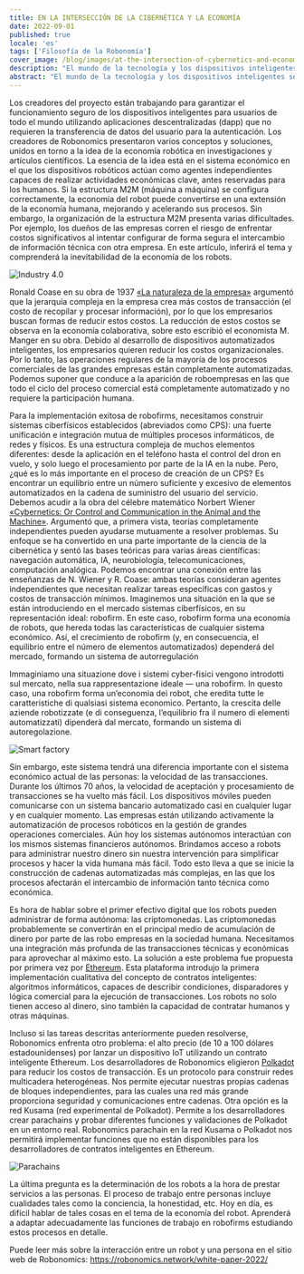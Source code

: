 ```yaml
---
title: EN LA INTERSECCIÓN DE LA CIBERNÉTICA Y LA ECONOMÍA
date: 2022-09-01
published: true
locale: 'es'
tags: ['Filosofía de la Robonomía']
cover_image: /blog/images/at-the-intersection-of-cybernetics-and-economics/сover_1.jpg
description: "El mundo de la tecnología y los dispositivos inteligentes se está desarrollando activamente. Todos los días aparecen nuevos dispositivos y sistemas. Ayudan a simplificar y mejorar la vida humana. Sin embargo, no es la única tarea. Uno de los obstáculos para las tecnologías robóticas es el alto nivel de ciberseguridad de los dispositivos y la privacidad de los datos de los usuarios. Los desarrolladores de Robonomics han estado trabajando en esta tarea durante 7 años."
abstract: "El mundo de la tecnología y los dispositivos inteligentes se está desarrollando activamente. Todos los días aparecen nuevos dispositivos y sistemas. Ayudan a simplificar y mejorar la vida humana. Sin embargo, no es la única tarea. Uno de los obstáculos para las tecnologías robóticas es el alto nivel de ciberseguridad de los dispositivos y la privacidad de los datos de los usuarios. Los desarrolladores de Robonomics han estado trabajando en esta tarea durante 7 años."
---
```


Los creadores del proyecto están trabajando para garantizar el funcionamiento seguro de los dispositivos inteligentes para usuarios de todo el mundo utilizando aplicaciones descentralizadas (dapp) que no requieren la transferencia de datos del usuario para la autenticación. Los creadores de Robonomics presentaron varios conceptos y soluciones, unidos en torno a la idea de la economía robótica en investigaciones y artículos científicos. La esencia de la idea está en el sistema económico en el que los dispositivos robóticos actúan como agentes independientes capaces de realizar actividades económicas clave, antes reservadas para los humanos. Si la estructura M2M (máquina a máquina) se configura correctamente, la economía del robot puede convertirse en una extensión de la economía humana, mejorando y acelerando sus procesos. Sin embargo, la organización de la estructura M2M presenta varias dificultades. Por ejemplo, los dueños de las empresas corren el riesgo de enfrentar costos significativos al intentar configurar de forma segura el intercambio de información técnica con otra empresa. En este artículo, inferirá el tema y comprenderá la inevitabilidad de la economía de los robots.

![Industry 4.0](/blog/images/at-the-intersection-of-cybernetics-and-economics/pic_1.jpg)
 
Ronald Coase en su obra de 1937 [«La naturaleza de la empresa»](https://www.jstor.org/stable/2626876) argumentó que la jerarquía compleja en la empresa crea más costos de transacción (el costo de recopilar y procesar información), por lo que los empresarios buscan formas de reducir estos costos. La reducción de estos costos se observa en la economía colaborativa, sobre esto escribió el economista M. Manger en su obra. Debido al desarrollo de dispositivos automatizados inteligentes, los empresarios quieren reducir los costos organizacionales. Por lo tanto, las operaciones regulares de la mayoría de los procesos comerciales de las grandes empresas están completamente automatizadas. Podemos suponer que conduce a la aparición de roboempresas en las que todo el ciclo del proceso comercial está completamente automatizado y no requiere la participación humana.


Para la implementación exitosa de robofirms, necesitamos construir sistemas ciberfísicos establecidos (abreviados como CPS): una fuerte unificación e integración mutua de múltiples procesos informáticos, de redes y físicos. Es una estructura compleja de muchos elementos diferentes: desde la aplicación en el teléfono hasta el control del dron en vuelo, y solo luego el procesamiento por parte de la IA en la nube. Pero, ¿qué es lo más importante en el proceso de creación de un CPS? Es encontrar un equilibrio entre un número suficiente y excesivo de elementos automatizados en la cadena de suministro del usuario del servicio. Debemos acudir a la obra del célebre matemático Norbert Wiener [«Cybernetics: Or Control and Communication in the Animal and the Machine»](https://mitpress.mit.edu/books/cybernetics-or-control-and-communication-animal-and-machine-reissue-1961-second-edition). Argumentó que, a primera vista, teorías completamente independientes pueden ayudarse mutuamente a resolver problemas. Su enfoque se ha convertido en una parte importante de la ciencia de la cibernética y sentó las bases teóricas para varias áreas científicas: navegación automática, IA, neurobiología, telecomunicaciones, computación analógica. Podemos encontrar una conexión entre las enseñanzas de N. Wiener y R. Coase: ambas teorías consideran agentes independientes que necesitan realizar tareas específicas con gastos y costos de transacción mínimos. Imaginemos una situación en la que se están introduciendo en el mercado sistemas ciberfísicos, en su representación ideal: robofirm. En este caso, robofirm forma una economía de robots, que hereda todas las características de cualquier sistema económico. Así, el crecimiento de robofirm (y, en consecuencia, el equilibrio entre el número de elementos automatizados) dependerá del mercado, formando un sistema de autorregulación

Immaginiamo una situazione dove i sistemi cyber-fisici vengono introdotti sul mercato, nella sua rappresentazione ideale — una robofirm. In questo caso, una robofirm forma un’economia dei robot, che eredita tutte le caratteristiche di qualsiasi sistema economico. Pertanto, la crescita delle aziende robotizzate (e di conseguenza, l’equilibrio fra il numero di elementi automatizzati) dipenderà dal mercato, formando un sistema di autoregolazione.

![Smart factory](/blog/images/at-the-intersection-of-cybernetics-and-economics/pic_2.jpg)

Sin embargo, este sistema tendrá una diferencia importante con el sistema económico actual de las personas: la velocidad de las transacciones. Durante los últimos 70 años, la velocidad de aceptación y procesamiento de transacciones se ha vuelto más fácil. Los dispositivos móviles pueden comunicarse con un sistema bancario automatizado casi en cualquier lugar y en cualquier momento. Las empresas están utilizando activamente la automatización de procesos robóticos en la gestión de grandes operaciones comerciales. Aún hoy los sistemas autónomos interactúan con los mismos sistemas financieros autónomos. Brindamos acceso a robots para administrar nuestro dinero sin nuestra intervención para simplificar procesos y hacer la vida humana más fácil. Todo esto lleva a que se inicie la construcción de cadenas automatizadas más complejas, en las que los procesos afectarán el intercambio de información tanto técnica como económica.

Es hora de hablar sobre el primer efectivo digital que los robots pueden administrar de forma autónoma: las criptomonedas. Las criptomonedas probablemente se convertirán en el principal medio de acumulación de dinero por parte de las robo empresas en la sociedad humana. Necesitamos una integración más profunda de las transacciones técnicas y económicas para aprovechar al máximo esto. La solución a este problema fue propuesta por primera vez por [Ethereum](https://ethereum.org/en/whitepaper/). Esta plataforma introdujo la primera implementación cualitativa del concepto de contratos inteligentes: algoritmos informáticos, capaces de describir condiciones, disparadores y lógica comercial para la ejecución de transacciones. Los robots no solo tienen acceso al dinero, sino también la capacidad de contratar humanos y otras máquinas.

Incluso si las tareas descritas anteriormente pueden resolverse, Robonomics enfrenta otro problema: el alto precio (de 10 a 100 dólares estadounidenses) por lanzar un dispositivo IoT utilizando un contrato inteligente Ethereum. Los desarrolladores de Robonomics eligieron [Polkadot](https://polkadot.network/PolkaDotPaper.pdf) para reducir los costos de transacción. Es un protocolo para construir redes multicadera heterogéneas. Nos permite ejecutar nuestras propias cadenas de bloques independientes, para las cuales una red más grande proporciona seguridad y comunicaciones entre cadenas. Otra opción es la red Kusama (red experimental de Polkadot). Permite a los desarrolladores crear parachains y probar diferentes funciones y validaciones de Polkadot en un entorno real. Robonomics parachain en la red Kusama o Polkadot nos permitirá implementar funciones que no están disponibles para los desarrolladores de contratos inteligentes en Ethereum.

![Parachains](/blog/images/at-the-intersection-of-cybernetics-and-economics/pic_3.jpg)

La última pregunta es la determinación de los robots a la hora de prestar servicios a las personas. El proceso de trabajo entre personas incluye cualidades tales como la conciencia, la honestidad, etc. Hoy en día, es difícil hablar de tales cosas en el tema de la economía del robot. Aprenderá a adaptar adecuadamente las funciones de trabajo en robofirms estudiando estos procesos en detalle.

Puede leer más sobre la interacción entre un robot y una persona en el sitio web de Robonomics: https://robonomics.network/white-paper-2022/